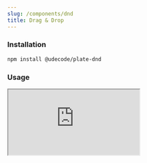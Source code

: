```yaml
---
slug: /components/dnd
title: Drag & Drop
---
```


### Installation

```bash npm2yarn
npm install @udecode/plate-dnd
```

### Usage

<iframe
  src="https://codesandbox.io/embed/plate-playground-v1-2mh1c?autoresize=1&fontsize=16&theme=dark"
  style={{
    width: '100%',
    height: '80vh',
    border: 0,
    borderRadius: '8px',
    overflow: 'hidden',
  }}
  title="Plate Playground"
  allow="accelerometer; ambient-light-sensor; camera; encrypted-media; geolocation; gyroscope; hid; microphone; midi; payment; usb; vr; xr-spatial-tracking"
  sandbox="allow-forms allow-modals allow-popups allow-presentation allow-same-origin allow-scripts"
/>
